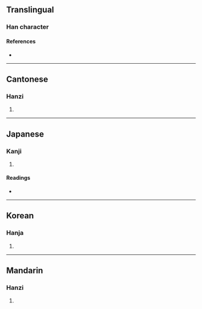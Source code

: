 {{character info/new}}
==Translingual==

===Han character===
{{Han char|rn=66|rad=攴|as=04|sn=8|four=88240|canj=CHOK|ids=⿰分攵}}

====References====
* {{Han ref|kx=0468.210|dkj=13126|dj=0817.110|hdz=21451.090|uh=653D|ud=25917|bh=CCC1|bd=52417}}

----

==Cantonese==

===Hanzi===
{{yue-hanzi|jyut=[[baan1]], [[ban1]]|y=baan1, ban1}}

# {{defn|lang=yue|sort=攴04}}

----

==Japanese==

===Kanji===
{{ja-kanji|grade=|rs=攴04}}

# {{defn|lang=ja|sort=攴04}}

====Readings====
* {{ja-readings|on=[[はん]] (han), [[ひん]] (hin)|kun=[[わける]] (wakeru)}}

----

==Korean==

===Hanja===
{{ko-hanja|hangeul=반|eumhun=|rv=ban|mr=pan|y=pan}}

# {{defn|lang=ko|sort=攴04}}

----

==Mandarin==

===Hanzi===
{{cmn-hanzi|pin=[[bān]] ([[ban1]])|wg=pan<sup>1</sup>}}

# {{defn|lang=cmn|sort=攴04}}